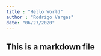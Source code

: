 ```yaml
---
title : "Hello World"
author : "Rodrigo Vargas"
date: "06/27/2020"
---
```


## This is a markdown file
